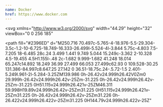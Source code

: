 ```yaml
---
name: Docker
href: https://www.docker.com
---
```


<svg
  xmlns="http://www.w3.org/2000/svg"
  width="44.29"
  height="32"
  viewBox="0 0 256 185"
>
  <path
    fill="#2396ED"
    d="M250.716 70.497c-5.765-4-18.976-5.5-29.304-3.5c-1.2-10-6.725-18.749-16.333-26.499l-5.524-4l-3.844 5.75c-4.803 7.5-7.205 18-6.485 28c.24 3.499 1.441 9.749 5.044 15.249c-3.362 2-10.328 4.5-19.455 4.5H1.155l-.48 2c-1.682 9.999-1.682 41.248 18.014 65.247c14.892 18.249 36.99 27.499 66.053 27.499c62.93 0 109.528-30.25 131.386-84.997c8.647.25 27.142 0 36.51-18.75c.24-.5.72-1.5 2.401-5.249l.961-2l-5.284-3.25ZM139.986 0h-26.42v24.999h26.42V0Zm0 29.999h-26.42v24.999h26.42v-25Zm-31.225 0h-26.42v24.999h26.42v-25Zm-31.225 0H51.115v24.999h26.421v-25ZM46.311 59.998H19.89v24.999h26.42v-25Zm31.225 0H51.115v24.999h26.421v-25Zm31.225 0h-26.42v24.999h26.42v-25Zm31.226 0h-26.422v24.999h26.422v-25Zm31.225 0H144.79v24.999h26.422v-25Z"
  ></path>
</svg>
